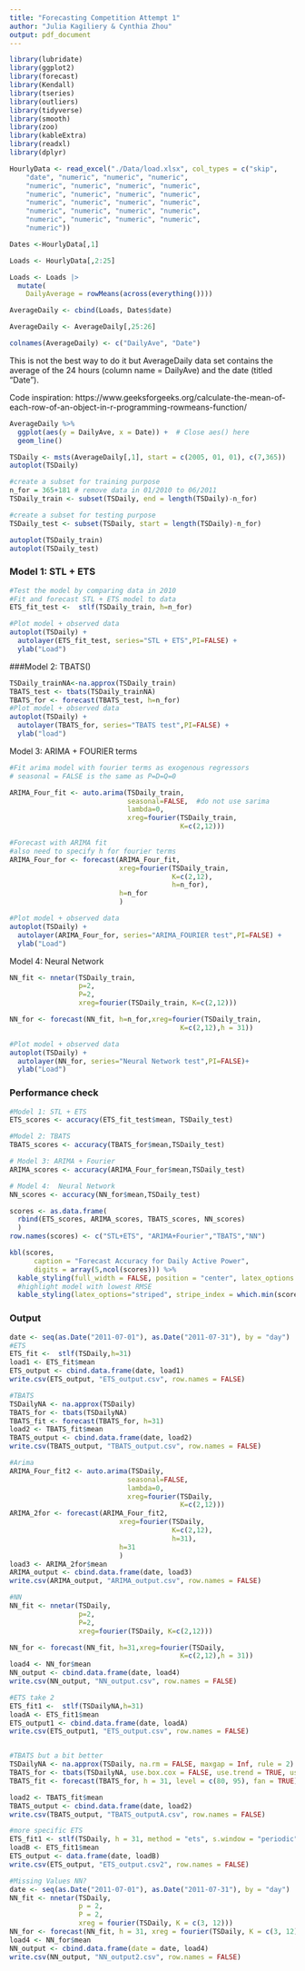 ```yaml
---
title: "Forecasting Competition Attempt 1"
author: "Julia Kagiliery & Cynthia Zhou"
output: pdf_document
---
```


```r
library(lubridate)
library(ggplot2)
library(forecast)  
library(Kendall)
library(tseries)
library(outliers)
library(tidyverse)
library(smooth)
library(zoo)
library(kableExtra)
library(readxl)
library(dplyr)
```

```r
HourlyData <- read_excel("./Data/load.xlsx", col_types = c("skip", 
    "date", "numeric", "numeric", "numeric", 
    "numeric", "numeric", "numeric", "numeric", 
    "numeric", "numeric", "numeric", "numeric", 
    "numeric", "numeric", "numeric", "numeric", 
    "numeric", "numeric", "numeric", "numeric", 
    "numeric", "numeric", "numeric", "numeric", 
    "numeric"))

Dates <-HourlyData[,1]

Loads <- HourlyData[,2:25]

Loads <- Loads |>
  mutate(
    DailyAverage = rowMeans(across(everything())))

AverageDaily <- cbind(Loads, Dates$date)

AverageDaily <- AverageDaily[,25:26] 

colnames(AverageDaily) <- c("DailyAve", "Date")

```

This is not the best way to do it but AverageDaily data set contains the average of the 24 hours (column name = DailyAve) and the date (titled "Date").

Code inspiration: https://www.geeksforgeeks.org/calculate-the-mean-of-each-row-of-an-object-in-r-programming-rowmeans-function/

```r
AverageDaily %>%
  ggplot(aes(y = DailyAve, x = Date)) +  # Close aes() here
  geom_line()
```

```r
TSDaily <- msts(AverageDaily[,1], start = c(2005, 01, 01), c(7,365))
autoplot(TSDaily)
```

```r
#create a subset for training purpose
n_for = 365+181 # remove data in 01/2010 to 06/2011
TSDaily_train <- subset(TSDaily, end = length(TSDaily)-n_for)

#create a subset for testing purpose
TSDaily_test <- subset(TSDaily, start = length(TSDaily)-n_for)

autoplot(TSDaily_train)
autoplot(TSDaily_test)

```

### Model 1: STL + ETS

```r
#Test the model by comparing data in 2010
#Fit and forecast STL + ETS model to data
ETS_fit_test <-  stlf(TSDaily_train, h=n_for)

#Plot model + observed data
autoplot(TSDaily) +
  autolayer(ETS_fit_test, series="STL + ETS",PI=FALSE) +
  ylab("Load")
```

###Model 2: TBATS()
```r
TSDaily_trainNA<-na.approx(TSDaily_train)
TBATS_test <- tbats(TSDaily_trainNA)
TBATS_for <- forecast(TBATS_test, h=n_for)
#Plot model + observed data
autoplot(TSDaily) +
  autolayer(TBATS_for, series="TBATS test",PI=FALSE) +
  ylab("load")
```

Model 3: ARIMA + FOURIER terms

```r
#Fit arima model with fourier terms as exogenous regressors
# seasonal = FALSE is the same as P=D=Q=0

ARIMA_Four_fit <- auto.arima(TSDaily_train, 
                             seasonal=FALSE,  #do not use sarima
                             lambda=0,
                             xreg=fourier(TSDaily_train, 
                                          K=c(2,12)))

#Forecast with ARIMA fit
#also need to specify h for fourier terms
ARIMA_Four_for <- forecast(ARIMA_Four_fit,
                           xreg=fourier(TSDaily_train,
                                        K=c(2,12),
                                        h=n_for),
                           h=n_for
                           ) 

#Plot model + observed data
autoplot(TSDaily) +
  autolayer(ARIMA_Four_for, series="ARIMA_FOURIER test",PI=FALSE) +
  ylab("Load")

```


Model 4: Neural Network
```r
NN_fit <- nnetar(TSDaily_train,
                 p=2,
                 P=2,
                 xreg=fourier(TSDaily_train, K=c(2,12)))

NN_for <- forecast(NN_fit, h=n_for,xreg=fourier(TSDaily_train, 
                                          K=c(2,12),h = 31))

#Plot model + observed data
autoplot(TSDaily) +
  autolayer(NN_for, series="Neural Network test",PI=FALSE)+
  ylab("Load")

```

### Performance check
```r

#Model 1: STL + ETS
ETS_scores <- accuracy(ETS_fit_test$mean, TSDaily_test)  

#Model 2: TBATS
TBATS_scores <- accuracy(TBATS_for$mean,TSDaily_test)

# Model 3: ARIMA + Fourier
ARIMA_scores <- accuracy(ARIMA_Four_for$mean,TSDaily_test)

# Model 4:  Neural Network 
NN_scores <- accuracy(NN_for$mean,TSDaily_test)

scores <- as.data.frame(
  rbind(ETS_scores, ARIMA_scores, TBATS_scores, NN_scores)
  )
row.names(scores) <- c("STL+ETS", "ARIMA+Fourier","TBATS","NN")

kbl(scores, 
      caption = "Forecast Accuracy for Daily Active Power",
      digits = array(5,ncol(scores))) %>%
  kable_styling(full_width = FALSE, position = "center", latex_options = "hold_position") %>%
  #highlight model with lowest RMSE
  kable_styling(latex_options="striped", stripe_index = which.min(scores[,"RMSE"]))
```

### Output
```r
date <- seq(as.Date("2011-07-01"), as.Date("2011-07-31"), by = "day")
#ETS
ETS_fit <-  stlf(TSDaily,h=31)
load1 <- ETS_fit$mean
ETS_output <- cbind.data.frame(date, load1)
write.csv(ETS_output, "ETS_output.csv", row.names = FALSE)

#TBATS
TSDailyNA <- na.approx(TSDaily)
TBATS_for <- tbats(TSDailyNA)
TBATS_fit <- forecast(TBATS_for, h=31)
load2 <- TBATS_fit$mean
TBATS_output <- cbind.data.frame(date, load2)
write.csv(TBATS_output, "TBATS_output.csv", row.names = FALSE)

#Arima
ARIMA_Four_fit2 <- auto.arima(TSDaily, 
                             seasonal=FALSE, 
                             lambda=0,
                             xreg=fourier(TSDaily, 
                                          K=c(2,12)))
ARIMA_2for <- forecast(ARIMA_Four_fit2,
                           xreg=fourier(TSDaily,
                                        K=c(2,12),
                                        h=31),
                           h=31
                           ) 
load3 <- ARIMA_2for$mean
ARIMA_output <- cbind.data.frame(date, load3)
write.csv(ARIMA_output, "ARIMA_output.csv", row.names = FALSE)

#NN
NN_fit <- nnetar(TSDaily,
                 p=2,
                 P=2,
                 xreg=fourier(TSDaily, K=c(2,12)))

NN_for <- forecast(NN_fit, h=31,xreg=fourier(TSDaily, 
                                          K=c(2,12),h = 31))
load4 <- NN_for$mean
NN_output <- cbind.data.frame(date, load4)
write.csv(NN_output, "NN_output.csv", row.names = FALSE)

#ETS take 2
ETS_fit1 <-  stlf(TSDailyNA,h=31)
loadA <- ETS_fit1$mean
ETS_output1 <- cbind.data.frame(date, loadA)
write.csv(ETS_output1, "ETS_output.csv", row.names = FALSE)


#TBATS but a bit better
TSDailyNA <- na.approx(TSDaily, na.rm = FALSE, maxgap = Inf, rule = 2)
TBATS_for <- tbats(TSDailyNA, use.box.cox = FALSE, use.trend = TRUE, use.parallel = TRUE)
TBATS_fit <- forecast(TBATS_for, h = 31, level = c(80, 95), fan = TRUE)

load2 <- TBATS_fit$mean
TBATS_output <- cbind.data.frame(date, load2)
write.csv(TBATS_output, "TBATS_outputA.csv", row.names = FALSE)

#more specific ETS
ETS_fit1 <- stlf(TSDaily, h = 31, method = "ets", s.window = "periodic", robust = TRUE)
loadB <- ETS_fit1$mean
ETS_output <- data.frame(date, loadB)
write.csv(ETS_output, "ETS_output.csv2", row.names = FALSE)

#Missing Values NN?
date <- seq(as.Date("2011-07-01"), as.Date("2011-07-31"), by = "day")
NN_fit <- nnetar(TSDaily,
                 p = 2,
                 P = 2,
                 xreg = fourier(TSDaily, K = c(3, 12)))  
NN_for <- forecast(NN_fit, h = 31, xreg = fourier(TSDaily, K = c(3, 12), h = 31))  
load4 <- NN_for$mean
NN_output <- cbind.data.frame(date = date, load4)
write.csv(NN_output, "NN_output2.csv", row.names = FALSE)
```


